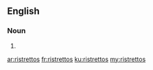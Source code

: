 ==English==

===Noun===
{{head|en|plural}}

# {{plural of|ristretto|lang=en}}

[[ar:ristrettos]]
[[fr:ristrettos]]
[[ku:ristrettos]]
[[my:ristrettos]]